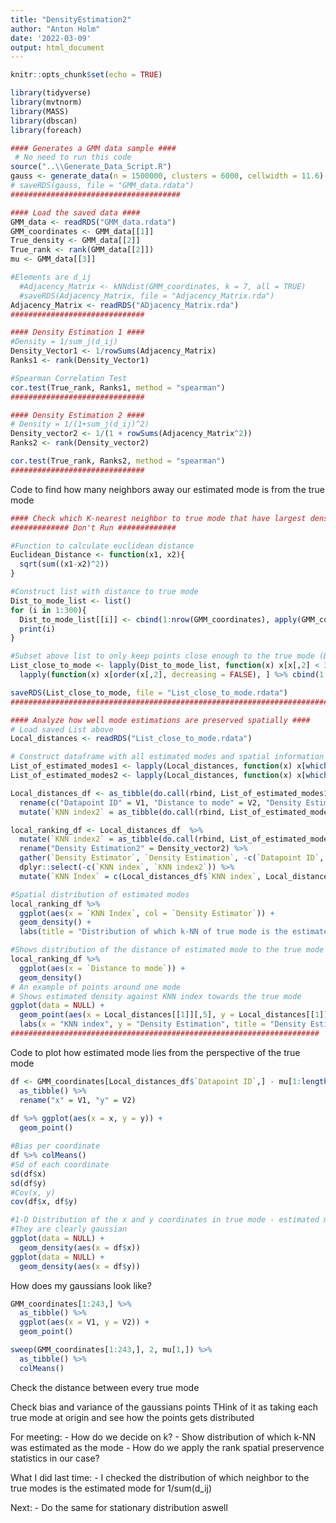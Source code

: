 ```yaml
---
title: "DensityEstimation2"
author: "Anton Holm"
date: '2022-03-09'
output: html_document
---
```


```r
knitr::opts_chunk$set(echo = TRUE)
```

```r
library(tidyverse)
library(mvtnorm)
library(MASS)
library(dbscan)
library(foreach)
```

```r
#### Generates a GMM data sample ####
 # No need to run this code
source("..\\Generate_Data_Script.R")
gauss <- generate_data(n = 1500000, clusters = 6000, cellwidth = 11.6)
# saveRDS(gauss, file = "GMM_data.rdata")
######################################
```

```r
#### Load the saved data ####
GMM_data <- readRDS("GMM_data.rdata")
GMM_coordinates <- GMM_data[[1]]
True_density <- GMM_data[[2]]
True_rank <- rank(GMM_data[[2]])
mu <- GMM_data[[3]]

#Elements are d_ij
  #Adjacency_Matrix <- kNNdist(GMM_coordinates, k = 7, all = TRUE)
  #saveRDS(Adjacency_Matrix, file = "Adjacency_Matrix.rda")
Adjacency_Matrix <- readRDS("ADjacency_Matrix.rda")
##############################
```

```r
#### Density Estimation 1 ####
#Density = 1/sum_j(d_ij)
Density_Vector1 <- 1/rowSums(Adjacency_Matrix)
Ranks1 <- rank(Density_Vector1)

#Spearman Correlation Test
cor.test(True_rank, Ranks1, method = "spearman")
##############################
```

```r
#### Density Estimation 2 ####
# Density = 1/(1+sum_j(d_ij)^2)
Density_vector2 <- 1/(1 + rowSums(Adjacency_Matrix^2))
Ranks2 <- rank(Density_vector2)

cor.test(True_rank, Ranks2, method = "spearman")
##############################
```

Code to find how many neighbors away our estimated mode is from the true mode
```r
#### Check which K-nearest neighbor to true mode that have largest density ####
############# Don't Run #############

#Function to calculate euclidean distance
Euclidean_Distance <- function(x1, x2){
  sqrt(sum((x1-x2)^2))
}

#Construct list with distance to true mode
Dist_to_mode_list <- list()
for (i in 1:300){
  Dist_to_mode_list[[i]] <- cbind(1:nrow(GMM_coordinates), apply(GMM_coordinates, MARGIN = 1, FUN = function(x) sqrt(sum((x[]-mu[i,])^2))), Density_Vector1, Density_vector2)
  print(i)
}

#Subset above list to only keep points close enough to the true mode (Datapoint ID, Distance to a true mode, Density Estimation, datapoints k-NN index of true mode)
List_close_to_mode <- lapply(Dist_to_mode_list, function(x) x[x[,2] < 3*sqrt(11.6), ]) %>% 
  lapply(function(x) x[order(x[,2], decreasing = FALSE), ] %>% cbind(1:nrow(x)))

saveRDS(List_close_to_mode, file = "List_close_to_mode.rdata")
#################################################################################
```

```r
#### Analyze how well mode estimations are preserved spatially ####
# Load saved List above
Local_distances <- readRDS("List_close_to_mode.rdata")

# Construct dataframe with all estimated modes and spatial information
List_of_estimated_modes1 <- lapply(Local_distances, function(x) x[which.max(x[,3]),]) 
List_of_estimated_modes2 <- lapply(Local_distances, function(x) x[which.max(x[,4]),])

Local_distances_df <- as_tibble(do.call(rbind, List_of_estimated_modes1)) %>% 
  rename(c("Datapoint ID" = V1, "Distance to mode" = V2, "Density Estimation" = Density_Vector1, "KNN index" = V5)) %>% 
  mutate(`KNN index2` = as_tibble(do.call(rbind, List_of_estimated_modes2))$V5) 

local_ranking_df <- Local_distances_df  %>% 
  mutate(`KNN index2` = as_tibble(do.call(rbind, List_of_estimated_modes2))$V5) %>% 
  rename("Density Estimation2" = Density_vector2) %>% 
  gather(`Density Estimator`, `Density Estimation`, -c(`Datapoint ID`, `Distance to mode`, `KNN index`, `KNN index2`)) %>% 
  dplyr::select(-c(`KNN index`, `KNN index2`)) %>% 
  mutate(`KNN Index` = c(Local_distances_df$`KNN index`, Local_distances_df$`KNN index2`))

#Spatial distribution of estimated modes  
local_ranking_df %>% 
  ggplot(aes(x = `KNN Index`, col = `Density Estimator`)) +
  geom_density() +
  labs(title = "Distribution of which k-NN of true mode is the estimated mode Estimation 1")

#Shows distribution of the distance of estimated mode to the true mode
local_ranking_df %>% 
  ggplot(aes(x = `Distance to mode`)) +
  geom_density()
# An example of points around one mode
# Shows estimated density against KNN index towards the true mode
ggplot(data = NULL) +
  geom_point(aes(x = Local_distances[[1]][,5], y = Local_distances[[1]][,3])) +
  labs(x = "KNN index", y = "Density Estimation", title = "Density Estimation vs KNN index of true mode")
#####################################################################
```

Code to plot how estimated mode lies from the perspective of the true mode
```r
df <- GMM_coordinates[Local_distances_df$`Datapoint ID`,] - mu[1:length(Local_distances_df$`Datapoint ID`),] %>% 
  as_tibble() %>% 
  rename("x" = V1, "y" = V2)
  
df %>% ggplot(aes(x = x, y = y)) +
  geom_point()

#Bias per coordinate
df %>% colMeans()
#Sd of each coordinate
sd(df$x)
sd(df$y)
#Cov(x, y)
cov(df$x, df$y)

#1-D Distribution of the x and y coordinates in true mode - estimated mode
#They are clearly gaussian
ggplot(data = NULL) +
  geom_density(aes(x = df$x))
ggplot(data = NULL) +
  geom_density(aes(x = df$y))
```


How does my gaussians look like?
```r
GMM_coordinates[1:243,] %>% 
  as_tibble() %>% 
  ggplot(aes(x = V1, y = V2)) + 
  geom_point()

sweep(GMM_coordinates[1:243,], 2, mu[1,]) %>% 
  as_tibble() %>% 
  colMeans()
```

Check the distance between every true mode

Check bias and variance of the gaussians points
THink of it as taking each true mode at origin and see how the points gets distributed

For meeting:
  - How do we decide on k?
  - Show distribution of which k-NN was estimated as the mode
  - How do we apply the rank spatial preservence statistics in our case?

What I did last time:
  - I checked the distribution of which neighbor to the true modes is the estimated mode for 1/sum(d_ij)

Next:
  - Do the same for stationary distribution aswell